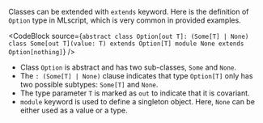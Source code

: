
Classes can be extended with `extends` keyword.
Here is the definition of `Option` type in MLscript,
which is very common in provided examples.

<CodeBlock source={`abstract class Option[out T]: (Some[T] | None)
class Some[out T](value: T) extends Option[T]
module None extends Option[nothing]`} />

- Class `Option` is abstract and has two sub-classes, `Some` and `None`.
- The `: (Some[T] | None)` clause indicates that type `Option[T]`
  only has two possible subtypes: `Some[T]` and `None`.
- The type parameter `T` is marked as `out` to indicate that it is covariant.
- `module` keyword is used to define a singleton object.
  Here, `None` can be either used as a value or a type.
